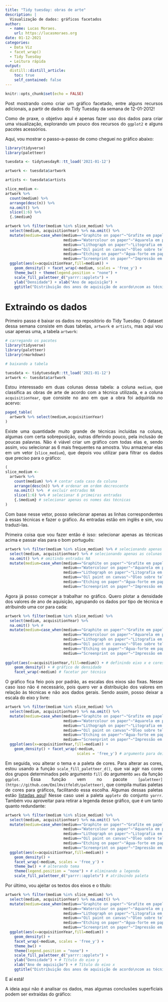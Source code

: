 ```yaml
---
title: "Tidy tuesday: obras de arte"
description: |
  Visualização de dados: gráficos facetados
author:
  - name: Lucas Moraes.
    url: https://lucasmoraes.org
date: 01-12-2021
categories:
  - Data Viz
  - facet_wrap()
  - Tidy Tuesday
  - Leitura rápida
output:
  distill::distill_article:
    toc: true
    self_contained: false
---
```


<style>
body {
text-align: justify}
</style>

```r
knitr::opts_chunk$set(echo = FALSE)
```

Post mostrando como criar um gráfico facetado, entre alguns recursos adicionais, a partir de dados do Tidy Tuesday da semana de 12-01-2012!

Como de praxe, o objetivo aqui é apenas fazer uso dos dados para criar uma visualização, explorando um pouco dos recursos do `ggplot2` e alguns pacotes acessórios.

Aqui, vou mostrar o passo-a-passo de como cheguei no gráfico abaixo:


```r
library(tidyverse)
library(paletteer)

tuesdata <- tidytuesdayR::tt_load('2021-01-12')

artwork <- tuesdata$artwork

artists <- tuesdata$artists

slice_medium <- 
artwork %>% 
  count(medium) %>%
  arrange(desc(n)) %>%
  na.omit() %>% 
  slice(1:6) %>% 
  {.$medium}

artwork %>% filter(medium %in% slice_medium) %>% 
  select(medium, acquisitionYear) %>% na.omit() %>% 
  mutate(medium=case_when(medium=="Graphite on paper"~"Grafite em papel",
                          medium=="Watercolour on paper"~"Aquarela em papel",
                          medium=="Lithograph on paper"~"Litografia em papel",
                          medium=="Oil paint on canvas"~"Óleo sobre tela",
                          medium=="Etching on paper"~"Água-forte em papel",
                          medium=="Screenprint on paper"~"Impressão em papel")) %>% 
  ggplot(aes(x=acquisitionYear,fill=medium)) +
    geom_density() + facet_wrap(~medium, scales = 'free_y') +
    theme_bw() + theme(legend.position = "none") +
    scale_fill_paletteer_d("yarrr::appletv") +
    ylab("Densidade") + xlab("Ano de aquisição") +
    ggtitle("Distribuição dos anos de aquisição de acordo\ncom as técnicas mais frequentes na amostra")

```

# Extraindo os dados

Primeiro passo é baixar os dados no repositório do Tidy Tuesday. O dataset dessa semana consiste em duas tabelas, `artwork` e `artists`, mas aqui vou usar apenas uma, a tabela `artwork`:

```r
# carregando os pacotes
library(tidyverse)
library(paletteer)
library(rmarkdown)

# baixando a tabela

tuesdata <- tidytuesdayR::tt_load('2021-01-12')
artwork <- tuesdata$artwork
```

Estou interessado em duas colunas dessa tabela: a coluna `medium`, que classifica as obras de arte de acordo com a técnica utilizada, e a coluna `acquisitionYear`, que consiste no ano em que a obra foi adquirida no acervo:

```r
paged_table(  
  artwork %>% select(medium,acquisitionYear)
)
```
Existe uma quantidade muito grande de técnicas incluídas na coluna, algumas com certa sobreposição, outras diferindo pouco, pela inclusão de poucas palavras. Não é viável criar um gráfico com todas elas e, sendo assim, vou selecionar as 6 mais frequentes na amostra. Vou armazenar elas em um vetor (`slice_medium`), que depois vou utilizar para filtrar os dados que preciso para o gráfico:

```r
( 
slice_medium <- 
  artwork %>% 
    count(medium) %>% # contar cada caso da coluna
    arrange(desc(n)) %>% # ordenar em ordem decrescente
    na.omit() %>%  # excluir entradas NA
    slice(1:6) %>% # selecionar 6 primeiras entradas
    {.$medium} # selecionar apenas os nomes das técnicas
)
```
Com base nesse vetor, posso selecionar apenas as linhas correspondentes à essas técnicas e fazer o gráfico. As entradas estão em inglês e sim, vou traduzi-las.

Primeira coisa que vou fazer então é isso: selecionar apenas as técnicas acima e passar elas para o bom português:

```r
artwork %>% filter(medium %in% slice_medium) %>% # selecionando apenas as entradas contidas no vetor
  select(medium, acquisitionYear) %>% # selecionando apenas as colunas de interesse
  na.omit() %>% # omitindo entradas NA
  mutate(medium=case_when(medium=="Graphite on paper"~"Grafite em papel", # traduzindo cada técnica
                          medium=="Watercolour on paper"~"Aquarela em papel",
                          medium=="Lithograph on paper"~"Litografia em papel",
                          medium=="Oil paint on canvas"~"Óleo sobre tela",
                          medium=="Etching on paper"~"Água-forte em papel",
                          medium=="Screenprint on paper"~"Impressão em papel"))
```
Agora já posso começar a trabalhar no gráfico. Quero plotar a densidade dos valores de ano de aquisição, agrupando os dados por tipo de técnica e atribuindo uma cor para cada:

```r
artwork %>% filter(medium %in% slice_medium) %>%
  select(medium, acquisitionYear) %>% 
  na.omit() %>% # 
  mutate(medium=case_when(medium=="Graphite on paper"~"Grafite em papel", 
                          medium=="Watercolour on paper"~"Aquarela em papel",
                          medium=="Lithograph on paper"~"Litografia em papel",
                          medium=="Oil paint on canvas"~"Óleo sobre tela",
                          medium=="Etching on paper"~"Água-forte em papel",
                          medium=="Screenprint on paper"~"Impressão em papel")) %>% 
  
ggplot(aes(x=acquisitionYear,fill=medium)) + # definindo eixo x e cores diferentes para cada categoria
    geom_density() + # gráfico de densidade
    facet_wrap(~medium) # facetar por técnica
```

O gráfico fica feio pois por padrão, as escalas dos eixos são fixas. Nesse caso isso não é necessário, pois quero ver a distribuição dos valores em relação às técnicas e não aos dados gerais. Sendo assim, posso deixar a escala do eixo y livre:

```r
artwork %>% filter(medium %in% slice_medium) %>% 
  select(medium, acquisitionYear) %>% na.omit() %>% 
  mutate(medium=case_when(medium=="Graphite on paper"~"Grafite em papel",
                          medium=="Watercolour on paper"~"Aquarela em papel",
                          medium=="Lithograph on paper"~"Litografia em papel",
                          medium=="Oil paint on canvas"~"Óleo sobre tela",
                          medium=="Etching on paper"~"Água-forte em papel",
                          medium=="Screenprint on paper"~"Impressão em papel")) %>% 
  ggplot(aes(x=acquisitionYear,fill=medium)) +
    geom_density() + facet_wrap(~medium, 
                                scales = 'free_y') # argumento para deixa a escala y livre
```
Em seguida, vou alterar o tema e a paleta de cores. Para alterar as cores, estou usando a função `scale_fill_paletteer_d()`, que vai agir nas cores dos grupos determinados pelo argumento `fill` do argumento `aes` da função `ggplot`. Essa função vem no pacote `[paletteer](https://github.com/EmilHvitfeldt/paletteer)`, que compila muitas paletas de cores para gráficos, facilitando essa escolha. Algumas dessas paletas estão [listadas aqui](https://github.com/PMassicotte/paletteer_gallery)! Nesse caso usei a paleta `appletv` do conjunto `yarrr`. Também vou aproveitar para retirar a legenda desse gráfico, que é um tanto quanto redundante:


```r
artwork %>% filter(medium %in% slice_medium) %>% 
  select(medium, acquisitionYear) %>% na.omit() %>% 
  mutate(medium=case_when(medium=="Graphite on paper"~"Grafite em papel",
                          medium=="Watercolour on paper"~"Aquarela em papel",
                          medium=="Lithograph on paper"~"Litografia em papel",
                          medium=="Oil paint on canvas"~"Óleo sobre tela",
                          medium=="Etching on paper"~"Água-forte em papel",
                          medium=="Screenprint on paper"~"Impressão em papel")) %>% 
  ggplot(aes(x=acquisitionYear,fill=medium)) +
    geom_density() + 
    facet_wrap(~medium, scales = 'free_y') +
    theme_bw() + # alterando tema
    theme(legend.position = "none") + # eliminando a legenda
    scale_fill_paletteer_d("yarrr::appletv") # atribuindo paleta
```
Por último, vou ajeitar os textos dos eixos e o título:

```r
artwork %>% filter(medium %in% slice_medium) %>% 
  select(medium, acquisitionYear) %>% na.omit() %>% 
  mutate(medium=case_when(medium=="Graphite on paper"~"Grafite em papel",
                          medium=="Watercolour on paper"~"Aquarela em papel",
                          medium=="Lithograph on paper"~"Litografia em papel",
                          medium=="Oil paint on canvas"~"Óleo sobre tela",
                          medium=="Etching on paper"~"Água-forte em papel",
                          medium=="Screenprint on paper"~"Impressão em papel")) %>% 
  ggplot(aes(x=acquisitionYear,fill=medium)) +
    geom_density() + 
    facet_wrap(~medium, scales = 'free_y') +
    theme_bw() + 
    theme(legend.position = "none") + 
    scale_fill_paletteer_d("yarrr::appletv") +
    ylab("Densidade") + # Título do eixo y
    xlab("Ano de aquisição") + # Título do eixo x
    ggtitle("Distribuição dos anos de aquisição de acordo\ncom as técnicas mais frequentes na amostra") # Título do gráfico

```
E aí está!

A ideia aqui não é analisar os dados, mas algumas conclusões superficiais podem ser extraídas do gráfico:















